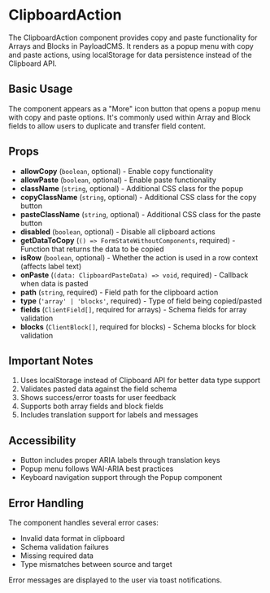 # ClipboardAction

The ClipboardAction component provides copy and paste functionality for Arrays and Blocks in PayloadCMS. It renders as a popup menu with copy and paste actions, using localStorage for data persistence instead of the Clipboard API.

## Basic Usage

The component appears as a "More" icon button that opens a popup menu with copy and paste options. It's commonly used within Array and Block fields to allow users to duplicate and transfer field content.

## Props

- **allowCopy** (`boolean`, optional) - Enable copy functionality
- **allowPaste** (`boolean`, optional) - Enable paste functionality
- **className** (`string`, optional) - Additional CSS class for the popup
- **copyClassName** (`string`, optional) - Additional CSS class for the copy button
- **pasteClassName** (`string`, optional) - Additional CSS class for the paste button
- **disabled** (`boolean`, optional) - Disable all clipboard actions
- **getDataToCopy** (`() => FormStateWithoutComponents`, required) - Function that returns the data to be copied
- **isRow** (`boolean`, optional) - Whether the action is used in a row context (affects label text)
- **onPaste** (`(data: ClipboardPasteData) => void`, required) - Callback when data is pasted
- **path** (`string`, required) - Field path for the clipboard action
- **type** (`'array' | 'blocks'`, required) - Type of field being copied/pasted
- **fields** (`ClientField[]`, required for arrays) - Schema fields for array validation
- **blocks** (`ClientBlock[]`, required for blocks) - Schema blocks for block validation

## Important Notes

1. Uses localStorage instead of Clipboard API for better data type support
2. Validates pasted data against the field schema
3. Shows success/error toasts for user feedback
4. Supports both array fields and block fields
5. Includes translation support for labels and messages

## Accessibility

- Button includes proper ARIA labels through translation keys
- Popup menu follows WAI-ARIA best practices
- Keyboard navigation support through the Popup component

## Error Handling

The component handles several error cases:

- Invalid data format in clipboard
- Schema validation failures
- Missing required data
- Type mismatches between source and target

Error messages are displayed to the user via toast notifications.
